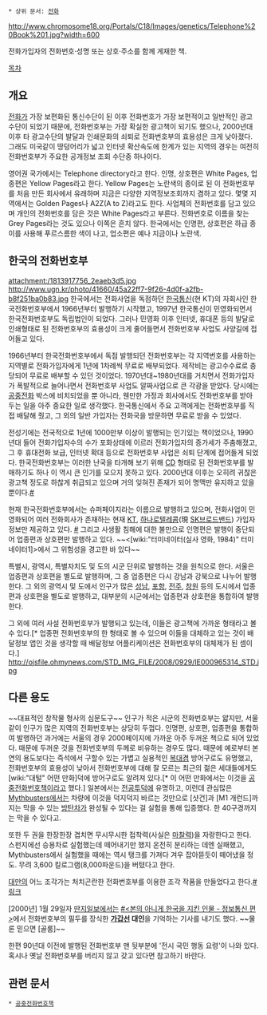  * 상위 문서: [[전화]]
http://www.chromosome18.org/Portals/C18/Images/genetics/Telephone%20Book%201.jpg?width=600

전화가입자의 전화번호·성명 또는 상호·주소를 함께 게재한 책.

[[목차]]

== 개요 ==
[[전화]]가 가장 보편화된 통신수단이 된 이후 전화번호가 가장 보편적이고 일반적인 광고 수단이 되었기 때문에, 전화번호부는 가장 확실한 광고책이 되기도 했으나, 2000년대 이후 타 광고수단의 발달과 인쇄문화의 쇠퇴로 전화번호부의 효용성은 크게 낮아졌다. 그래도 미국같이 땅덩어리가 넓고 인터넷 확산속도에 한계가 있는 지역의 경우는 여전히 전화번호부가 주요한 공개정보 조회 수단중 하나이다.

영어권 국가에서는 Telephone directory라고 한다. 인명, 상호편은 White Pages, 업종편은 Yellow Pages라고 한다. Yellow Pages는 노란색의 종이로 된 이 전화번호부를 처음 만든 회사에서 유래하며 지금은 다양한 지역정보조회까지 겸하고 있다. 몇몇 지역에서는 Golden Pages나 A2Z(A to Z)라고도 한다. 사업체의 전화번호를 담고 있으며 개인의 전화번호를 담은 것은 White Pages라고 부른다. 전화번호로 이름을 찾는 Grey Pages라는 것도 있으나 이쪽은 흔치 않다. 한국에서는 인명편, 상호편은 하급 종이를 사용해 푸르스름한 색이 나고, 업소편은 예나 지금이나 노란색.  

== 한국의 전화번호부 ==
attachment:/1813917756_2eaeb3d5.jpg
http://www.ugn.kr/photo/41660/45a22ff7-9f26-4d0f-a2fb-b8f251ba0b83.jpg
한국에서는 전화사업을 독점하던 [[한국통신]](현 KT)의 자회사인 한국전화번호부에서 1966년부터 발행하기 시작했고, 1997년 한국통신이 민영화되면서 한국전화번호부도 독립법인이 되었다. 그러나 민영화 이후 인터넷, 휴대폰 등의 발달로 인쇄형태로 된 전화번호부의 효용성이 크게 줄어들면서 전화번호부 사업도 사양길에 접어들고 있다. 

1966년부터 한국전화번호부에서 독점 발행되던 전화번호부는 각 지역번호를 사용하는 지역별로 전화가입자에게 1년에 1차례씩 무료로 배부되었다. 제작비는 광고수수료로 충당되어 무료로 배부할 수 있던 것이었다. 1970년대~1980년대를 거치면서 전화가입자가 폭발적으로 늘어나면서 전화번호부 사업도 알짜사업으로 큰 각광을 받았다. 당시에는 [[공중전화]] 박스에 비치되었을 뿐 아니라, 웬만한 가정과 회사에서도 전화번호부를 받아 두는 일을 아주 중요한 일로 생각했다. 한국통신에서 주요 고객에게는 전화번호부를 직접 배달해 줬고, 그 외의 일반 가입자는 전화국을 방문하면 무료로 받을 수 있었다. 

전성기에는 전국적으로 1년에 1000만부 이상이 발행되는 인기있는 책이었으나, 1990년대 들어 전화가입자수의 수가 포화상태에 이르러 전화가입자의 증가세가 주춤해졌고, 그 후 휴대전화 보급, 인터넷 확대 등으로 전화번호부 사업은 쇠퇴 단계에 접어들게 되었다. 한국전화번호부는 이러한 난국을 타개해 보기 위해 [[CD]] 형태로 된 전화번호부를 발매하기도 하나 이 역시 큰 인기를 모으지 못하고 있다. 2000년대 이후는 오히려 귀찮은 광고책 정도로 하찮게 취급되고 있으며 거의 잊혀진 존재가 되어 명맥만 유지하고 있을 뿐이다.[http://www.kyeongin.com/news/articleView.html?idxno=663839 #] 

현재 한국전화번호부에서는 슈퍼페이지라는 이름으로 발행하고 있으며, 전화사업이 민영화되어 여러 전화회사가 존재하는 현재 [[KT]], [[하나로텔레콤]](現 [[SK브로드밴드]]) 가입자 정보만 제공하고 있다. [http://www.ktdc.co.kr/svc/svc_book.jsp #] 그리고 사생활 침해에 대한 불만으로 인명편은 발행이 중단되어 업종편과 상호편만 발행하고 있다. ~~<[wiki:"터미네이터(실사 영화, 1984)" 터미네이터1]>에서 그 위험성을 경고한 바 있다~~

특별시, 광역시, 특별자치도 및 도의 시군 단위로 발행하는 것을 원칙으로 한다. 서울은 업종편과 상호편을 별도로 발행하며, 그 중 업종편은 다시 강남과 강북으로 나누어 발행한다. 그 외의 광역시 및 도에서 인구가 많은 [[성남]], [[포항]], [[전주]], [[창원]] 등의 도시에서 업종편과 상호편을 별도로 발행하고, 대부분의 시군에서는 업종편과 상호편을 통합하여 발행한다. 

그 외에 여러 사설 전화번호부가 발행되고 있는데, 이들은 광고책에 가까운 형태라고 볼 수 있다.[* 업종편 전화번호부의 한 형태로 볼 수 있으며 이들을 대체하고 있는 것이 배달정보 앱인 것을 생각할 때 배달정보 어플리케이션은 전화번호부의 대체제가 된 셈이다.] 
http://ojsfile.ohmynews.com/STD_IMG_FILE/2008/0929/IE000965314_STD.jpg
== 다른 용도 ==
~~대표적인 창작물 형사의 심문도구~~
인구가 적은 시군의 전화번호부는 얇지만, 서울 같이 인구가 많은 지역의 전화번호부는 상당히 두껍다. 인명편, 상호편, 업종편을 통합하여 발행하던 과거에는 서울의 경우 2000페이지에 가까운 아주 두꺼운 책으로 되어 있었다. 때문에 두꺼운 것을 전화번호부의 두께로 비유하는 경우도 많다. 때문에 예로부터 본연의 용도보다는 즉석에서 구할수 있는 가볍고 실용적인 [[복대]]겸 방어구로도 유명했고, 전화번호부의 효용성이 낮아서 전화번호부에 대해 잘 모르는 최근의 젊은 세대들에게도 [wiki:"대털" 어떤 만화]덕에 방어구로도 알려져 있다.[* 이 어떤 만화에서는 이것을 [[공중전화번호책]]이라고 했다.] 일본에서는 [[전공투]]덕에 유명하고, 이런데 관심많은 [[Mythbusters]]에서는 차량에 이것을 덕지덕지 바르는 것만으로 [샷건]과 [M1 개런드]까지는 막을 수 있는 [[방탄차]]가 완성될 수 있다는 걸 실험을 통해 입증했다. 한 40구경까지는 막을 수 있다고. 

또한 두 권을 한장한장 겹치면 무시무시한 접착력(사실은 [[마찰력]])을 자랑한다고 한다. 스펀지에선 승용차로 실험했는데 떼어내기만 했지 온전히 분리하는 데엔 실패했고, Mythbusters에서 실험했을 때에는 역시 탱크를 가져다 겨우 잡아뜯듯이 떼어냈을 정도. 무려 3,600 킬로그램(8,000파운드)을 버텼다고 한다.

[[대만]]의 어느 조각가는 처치곤란한 전화번호부를 이용한 조각 작품을 만들었다고 한다.[http://www.wikitree.co.kr/main/news_view.php?id=29009 #링크]

[2000년] 1월 29일자 [[딴지일보]]에서는 [http://www.handongwon.com/ddanzi/d33.html #<본의 아니게 한국을 지킨 인물 - 정보통신 편>]에서 전화번호부의 필두를 장식한 '''[[가갑선]] 대인'''을 기억하는 기사를 내기도 했다. ~~물론 믿으면 [골룸]~~

한편 90년대 이전에 발행된 전화번호부 맨 뒷부분에 '전시 국민 행동 요령'이 나와 있다. 혹시나 옛날 전화번호부를 버리지 않고 갖고 있다면 참고하기 바란다.

== 관련 문서 ==
 * [[공중전화번호책]]
